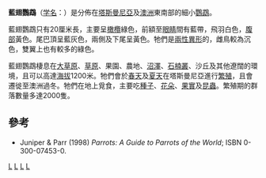 {{Speciesbox
| taxon = Neophema chrysostoma
| status = LC
| status_system = iucn3.1
| status_ref = <ref name=iucn>{{IUCN2009|assessors=Birdlife International|year=2008|id=142516|title=Neophema chrysostoma|downloaded=2009-06-11}}</ref>
| image = Blue-winged Parrot.jpg
| binomial_authority = ([[Heinrich_Kuhl|Kuhl]], 1820)
}}

'''藍翅鸚鵡'''（[[学名|学名]]：''{{lang|la|Neophema chrysostoma}}''）是分佈在[[塔斯曼尼亞|塔斯曼尼亞]]及[[澳洲|澳洲]]東南部的細小[[鸚鵡|鸚鵡]]。

藍翅鸚鵡只有20厘米長，主要呈[[橄欖|橄欖]]綠色，前額至[[眼睛|眼睛]]間有藍帶，飛羽白色，[[腹部|腹部]]黃色。尾巴頂呈藍灰色，兩側及下尾呈黃色。牠們是[[兩性異形|兩性異形]]的，雌鳥較為沉色，雙翼上也有較多的綠色。

藍翅鸚鵡棲息在[[大草原|大草原]]、[[草原|草原]]、果園、農地、[[沼澤|沼澤]]、[[石楠叢|石楠叢]]、沙丘及其他遼闊的環境，且可以高達[[海拔|海拔]]1200米。牠們會於[[春天|春天]]及[[夏天|夏天]]在塔斯曼尼亞進行[[繁殖|繁殖]]，且會遷徙至澳洲過冬。牠們在地上覓食，主要吃[[種子|種子]]、[[花朵|花朵]]、[[果實|果實]]及[[昆蟲|昆蟲]]。繁殖期的群落數量多達2000隻。

==參考==
{{commonscat|Neophema chrysostoma}}
{{reflist}}
* Juniper & Parr (1998) ''Parrots: A Guide to Parrots of the World''; ISBN 0-300-07453-0.
{{taxonbar}}
[[Category:_1820年描述的鸟类|L]]
[[Category:寬尾鸚鵡族|L]]
[[Category:澳大利亞鳥類|L]]
[[Category:塔斯曼尼亞動物|L]]